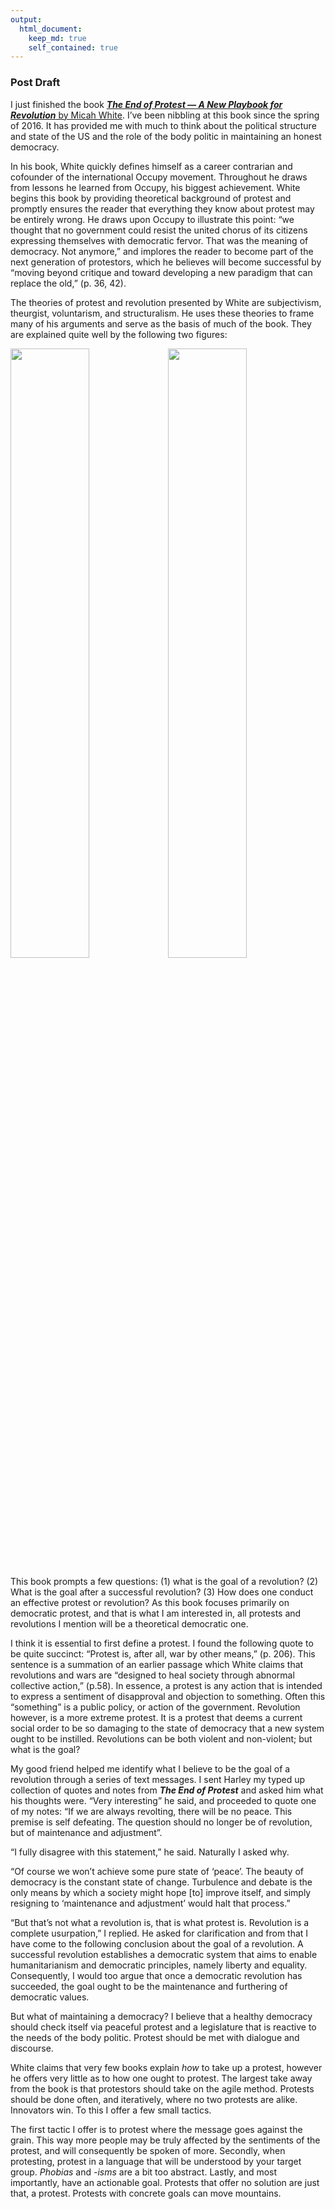 ```yaml
---
output: 
  html_document:
    keep_md: true
    self_contained: true
---
```

### Post Draft

I just finished the book [***The End of Protest — A New Playbook for Revolution*** by Micah White](https://endofprotest.com/). I've been nibbling at this book since the spring of 2016. It has provided me with much to think about the political structure and state of the US and the role of the body politic in maintaining an honest democracy.

In his book, White quickly defines himself as a career contrarian and cofounder of the international Occupy movement. Throughout he draws from lessons he learned from Occupy, his biggest achievement. White begins this book by providing theoretical background of protest and promptly ensures the reader that everything they know about protest may be entirely wrong. He draws upon Occupy to illustrate this point: "we thought that no government could resist the united chorus of its citizens expressing themselves with democratic fervor. That was the meaning of democracy. Not anymore," and implores the reader to become part of the next generation of protestors, which he believes will become successful by "moving beyond critique and toward developing a new paradigm that can replace the old," (p. 36, 42).

The theories of protest and revolution presented by White are subjectivism, theurgist, voluntarism, and structuralism. He uses these theories to frame many of his arguments and serve as the basis of much of the book. They are explained quite well by the following two figures:

<img src="../images/theoryofrev.jpg" width="50%"/><img src="../images/theoryofrev2.jpg" width="50%"/>


This book prompts a few questions: (1) what is the goal of a revolution? (2) What is the goal after a successful revolution? (3) How does one conduct an effective protest or revolution? As this book focuses primarily on democratic protest, and that is what I am interested in, all protests and revolutions I mention will be a theoretical democratic one.

I think it is essential to first define a protest. I found the following quote to be quite succinct: "Protest is, after all, war by other means," (p. 206). This sentence is a summation of an earlier passage which White claims that revolutions and wars are "designed to heal society through abnormal collective action," (p.58). In essence, a protest is any action that is intended to express a sentiment of disapproval and objection to something. Often this "something" is a public policy, or action of the government. Revolution however, is a more extreme protest. It is a protest that deems a current social order to be so damaging to the state of democracy that a new system ought to be instilled. Revolutions can be both violent and non-violent; but what is the goal?

My good friend helped me identify what I believe to be the goal of a revolution through a series of text messages. I sent Harley my typed up collection of quotes and notes from ***The End of Protest*** and asked him what his thoughts were. "Very interesting" he said, and proceeded to quote one of my notes: "If we are always revolting, there will be no peace. This premise is self defeating. The question should no longer be of revolution, but of maintenance and adjustment".

"I fully disagree with this statement," he said. Naturally I asked why.

"Of course we won’t achieve some pure state of 'peace'. The beauty of democracy is the constant state of change. Turbulence and debate is the only means by which a society might hope [to] improve itself, and simply resigning to 'maintenance and adjustment' would halt that process."

"But that’s not what a revolution is, that is what protest is. Revolution is a complete usurpation," I replied. He asked for clarification and from that I have come to the following conclusion about the goal of a revolution. A successful revolution establishes a democratic system that aims to enable humanitarianism and democratic principles, namely liberty and equality. Consequently, I would too argue that once a democratic revolution has succeeded, the goal ought to be the maintenance and furthering of democratic values.

But what of maintaining a democracy? I believe that a healthy democracy should check itself via peaceful protest and a legislature that is reactive to the needs of the body politic. Protest should be met with dialogue and discourse.

White claims that very few books explain *how* to take up a protest, however he offers very little as to how one ought to protest. The largest take away from the book is that protestors should take on the agile method. Protests should be done often, and iteratively, where no two protests are alike. Innovators win. To this I offer a few small tactics. 

The first tactic I offer is to protest where the message goes against the grain. This way more people may be truly affected by the sentiments of the protest, and will consequently be spoken of more. Secondly, when protesting, protest in a language that will be understood by your target group. *Phobias* and *-isms* are a bit too abstract. Lastly, and most importantly, have an actionable goal. Protests that offer no solution are just that, a protest. Protests with concrete goals can move mountains. 